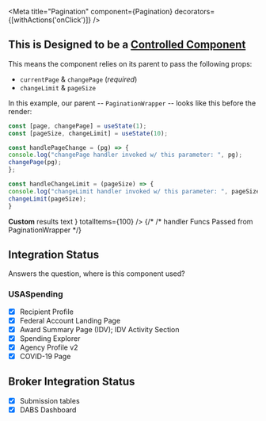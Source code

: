 

<Meta
    title="Pagination"
    component={Pagination}
    decorators={[withActions('onClick')]}
/>

<!--
 * If this PR Gets merged (https://github.com/storybookjs/storybook/pull/3909)...
 * We can use knobs for controlled components.
 * As of right now, if we use knobs to update a prop the component will only update via knobs
 -->

## This is Designed to be a [Controlled Component](https://reactjs.org/docs/forms.html#controlled-components)
This means the component relies on its parent to pass the following props:
 -  `currentPage` & `changePage` (_required_)
 - `changeLimit` & `pageSize`

In this example, our parent -- `PaginationWrapper` -- looks like this before the render:

```javascript
const [page, changePage] = useState(1);
const [pageSize, changeLimit] = useState(10);

const handlePageChange = (pg) => {
console.log("changePage handler invoked w/ this parameter: ", pg);
changePage(pg);
};

const handleChangeLimit = (pageSize) => {
console.log("changeLimit handler invoked w/ this parameter: ", pageSize);
changeLimit(pageSize);
}
```
<Preview>
    <Story name='Limit selector and "Go to page"'>
        <PaginationWrapper>
            <Pagination
                goToPage
                id="sample-id-1"
                limitSelector
                resultsText
                pageSize={10}
                totalItems={100} />
        </PaginationWrapper>
    </Story>
</Preview>

<Preview>
    <Story name='"Go to Page"'>
        <PaginationWrapper>
            <Pagination
                goToPage
                id="sample-id-2"
                pageSize={10}
                totalItems={100} />
        </PaginationWrapper>
    </Story>
</Preview>

<Preview>
    <Story name="Limit Selector">
        <PaginationWrapper>
            <Pagination
                limitSelector
                resultsText
                pageSize={10}
                totalItems={100} />
        </PaginationWrapper>
    </Story>
</Preview>

<Preview>
    <Story name="Custom Results Text">
        <PaginationWrapper>
            <Pagination
                pageSize={10}
                resultsText={
                    <div className="usa-dt-pagination__totals">
                        <strong>Custom</strong> results text
                    </div>
                }
                totalItems={100} />
        </PaginationWrapper>
    </Story>
</Preview>

<Preview>
    <Story name="Default Results Text">
        <PaginationWrapper>
            <Pagination
                resultsText
                pageSize={10}
                totalItems={100} />
        </PaginationWrapper>
    </Story>
</Preview>

<Preview>
    <Story name="Default">
        <PaginationWrapper>
            {/* /* handler Funcs Passed from PaginationWrapper */}
            <Pagination
                pageSize={10}
                totalItems={100} />
        </PaginationWrapper>
    </Story>
</Preview>


<Props of={Pagination} />

## Integration Status
Answers the question, where is this component used?

### USASpending
- [x] Recipient Profile
- [x] Federal Account Landing Page
- [x] Award Summary Page (IDV); IDV Activity Section
- [x] Spending Explorer
- [x] Agency Profile v2
- [x] COVID-19 Page

## Broker Integration Status
- [x] Submission tables
- [x] DABS Dashboard
